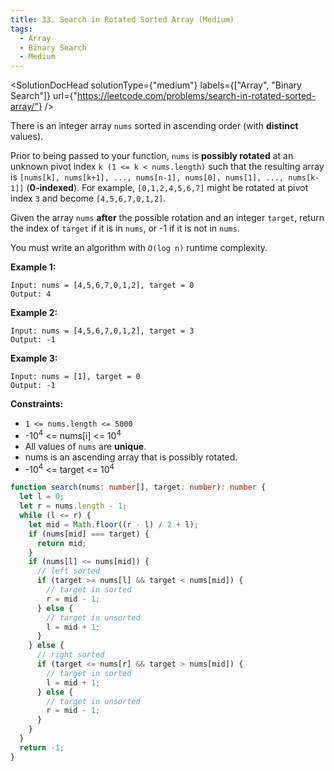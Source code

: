 ```yaml
---
title: 33. Search in Rotated Sorted Array (Medium)
tags:
  - Array
  - Binary Search
  - Medium
---
```



<SolutionDocHead
  solutionType={"medium"}
  labels={["Array", "Binary Search"]}
  url={"https://leetcode.com/problems/search-in-rotated-sorted-array/"}
/>

There is an integer array `nums` sorted in ascending order (with <b>distinct</b> values).

Prior to being passed to your function, `nums` is <b>possibly rotated</b> at an unknown pivot index `k (1 <= k < nums.length)` such that the resulting array is `[nums[k], nums[k+1], ..., nums[n-1], nums[0], nums[1], ..., nums[k-1]]` (<b>0-indexed</b>). For example, `[0,1,2,4,5,6,7]` might be rotated at pivot index `3` and become `[4,5,6,7,0,1,2]`.

Given the array `nums` <b>after</b> the possible rotation and an integer `target`, return the index of `target` if it is in `nums`, or -1 if it is not in `nums`.

You must write an algorithm with `O(log n)` runtime complexity.

<b>Example 1:</b>

```
Input: nums = [4,5,6,7,0,1,2], target = 0
Output: 4
```

<b>Example 2:</b>

```
Input: nums = [4,5,6,7,0,1,2], target = 3
Output: -1
```

<b>Example 3:</b>

```
Input: nums = [1], target = 0
Output: -1
```

<b>Constraints:</b>

- `1 <= nums.length <= 5000`
- -10<sup>4</sup> <= nums[i] <= 10<sup>4</sup>
- All values of `nums` are <b>unique</b>.
- nums is an ascending array that is possibly rotated.
- -10<sup>4</sup> <= target <= 10<sup>4</sup>

```ts title=solution.ts
function search(nums: number[], target: number): number {
  let l = 0;
  let r = nums.length - 1;
  while (l <= r) {
    let mid = Math.floor((r - l) / 2 + l);
    if (nums[mid] === target) {
      return mid;
    }
    if (nums[l] <= nums[mid]) {
      // left sorted
      if (target >= nums[l] && target < nums[mid]) {
        // target in sorted
        r = mid - 1;
      } else {
        // target in unsorted
        l = mid + 1;
      }
    } else {
      // right sorted
      if (target <= nums[r] && target > nums[mid]) {
        // target in sorted
        l = mid + 1;
      } else {
        // target in unsorted
        r = mid - 1;
      }
    }
  }
  return -1;
}
```
